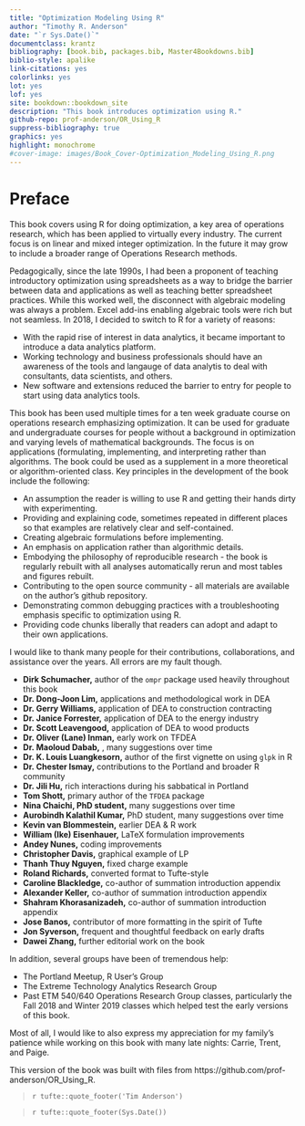 ```yaml
--- 
title: "Optimization Modeling Using R"
author: "Timothy R. Anderson"
date: "`r Sys.Date()`"
documentclass: krantz
bibliography: [book.bib, packages.bib, Master4Bookdowns.bib]
biblio-style: apalike
link-citations: yes
colorlinks: yes
lot: yes
lof: yes
site: bookdown::bookdown_site
description: "This book introduces optimization using R."
github-repo: prof-anderson/OR_Using_R
suppress-bibliography: true
graphics: yes
highlight: monochrome
#cover-image: images/Book_Cover-Optimization_Modeling_Using_R.png
---
```


# Preface {-}

This book covers using R for doing optimization, a key area of operations research, which has been applied to virtually every industry. The current focus is on linear and mixed integer optimization. In the future it may grow to include a broader range of Operations Research methods. \vspace{12pt}

Pedagogically, since the late 1990s, I had been a proponent of teaching introductory optimization using spreadsheets as a way to bridge the barrier between data and applications as well as teaching better spreadsheet practices.  While this worked well, the disconnect with algebraic modeling was always a problem.  Excel add-ins enabling algebraic tools were rich but not seamless.  In 2018, I decided to switch to R for a variety of reasons:

* With the rapid rise of interest in data analytics, it became important to introduce a data analytics platform.
* Working technology and business professionals should have an awareness of the tools and langauge of data analytis to deal with consultants, data scientists, and others.
* New software and extensions reduced the barrier to entry for people to start using data analytics tools.

This book has been used multiple times for a ten week graduate course on operations research emphasizing optimization.  It can be used for graduate and undergraduate courses for people without a background in optimization and varying levels of mathematical backgrounds. The focus is on applications (formulating, implementing, and interpreting rather than algorithms.  The book could be used as a supplement in a more theoretical or algorithm-oriented class. Key principles in the development of the book include the following:

* An assumption the reader is willing to use R and getting their hands dirty with experimenting.
* Providing and explaining code, sometimes repeated in different places so that examples are relatively clear and self-contained.
* Creating algebraic formulations before implementing.
* An emphasis on application rather than algorithmic details.
* Embodying the philosophy of reproducible research - the book is regularly rebuilt with all analyses automatically rerun and most tables and figures rebuilt.
* Contributing to the open source community - all materials are available on the author's github repository.
* Demonstrating common debugging practices with a troubleshooting emphasis specific to optimization using R.  
* Providing code chunks liberally that readers can adopt and adapt to their own applications.

\vspace{12pt}

I would like to thank many people for their contributions, collaborations, and assistance over the years. All errors are my fault though.  

* **Dirk Schumacher,** author of the `ompr` package used heavily throughout this book
* **Dr. Dong-Joon Lim,** applications and methodological work in DEA
* **Dr. Gerry Williams,** application of DEA to construction contracting
* **Dr. Janice Forrester,** application of DEA to the energy industry
* **Dr. Scott Leavengood,** application of DEA to wood products
* **Dr. Oliver (Lane) Inman,** early work on TFDEA
* **Dr. Maoloud Dabab,** , many suggestions over time
* **Dr. K. Louis Luangkesorn,** author of the first vignette on using `glpk` in R
* **Dr. Chester Ismay,** contributions to the Portland and broader R community
* **Dr. Jili Hu,** rich interactions during his sabbatical in Portland
* **Tom Shott,** primary author of the `TFDEA` package
* **Nina Chaichi, PhD student,** many suggestions over time
* **Aurobindh Kalathil Kumar,** PhD student, many suggestions over time
* **Kevin van Blommestein,** earlier DEA & R work
* **William (Ike) Eisenhauer,** LaTeX formulation improvements
* **Andey Nunes,** coding improvements
* **Christopher Davis,** graphical example of LP
* **Thanh Thuy Nguyen,** fixed charge example 
* **Roland Richards,** converted format to Tufte-style
* **Caroline Blackledge,** co-author of summation introduction appendix
* **Alexander Keller,** co-author of summation introduction appendix
* **Shahram Khorasanizadeh,** co-author of summation introduction appendix
* **Jose Banos,** contributor of more formatting in the spirit of Tufte
* **Jon Syverson,** frequent and thoughtful feedback on early drafts
* **Dawei Zhang,** further editorial work on the book 

In addition, several groups have been of tremendous help:

* The Portland Meetup, R User's Group 
* The Extreme Technology Analytics Research Group
* Past ETM 540/640 Operations Research Group classes, particularly the Fall 2018 and Winter 2019 classes which helped test the early versions of this book.  

Most of all, I would like to also express my appreciation for my family's patience while working on this book with many late nights:  Carrie, Trent, and Paige.

This version of the book was built with files from https://github.com/prof-anderson/OR_Using_R. 
\vspace{12pt}

> `r tufte::quote_footer('Tim Anderson')`

> `r tufte::quote_footer(Sys.Date())`

